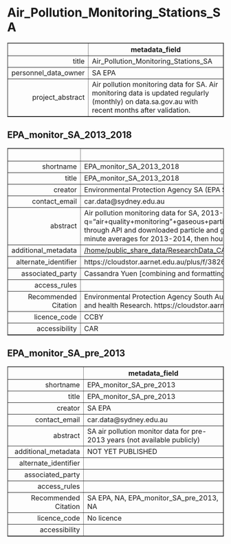 Air_Pollution_Monitoring_Stations_SA
===
<!-- html table generated in R 3.6.0 by xtable 1.8-4 package -->
<!-- Fri May 22 19:14:09 2020 -->
<table border=1>
<tr> <th>  </th> <th> metadata_field </th>  </tr>
  <tr> <td align="right"> title </td> <td> Air_Pollution_Monitoring_Stations_SA </td> </tr>
  <tr> <td align="right"> personnel_data_owner </td> <td> SA EPA </td> </tr>
  <tr> <td align="right"> project_abstract </td> <td> Air pollution monitoring data for SA. Air monitoring data is updated regularly (monthly) on data.sa.gov.au with recent months after validation. </td> </tr>
   </table>



EPA_monitor_SA_2013_2018
---
<!-- html table generated in R 3.6.0 by xtable 1.8-4 package -->
<!-- Fri May 22 19:14:10 2020 -->
<table border=1>
<tr> <th>  </th> <th> metadata_field </th>  </tr>
  <tr> <td align="right"> shortname </td> <td> EPA_monitor_SA_2013_2018 </td> </tr>
  <tr> <td align="right"> title </td> <td> EPA_monitor_SA_2013_2018 </td> </tr>
  <tr> <td align="right"> creator </td> <td> Environmental Protection Agency SA (EPA SA) </td> </tr>
  <tr> <td align="right"> contact_email </td> <td> car.data@sydney.edu.au </td> </tr>
  <tr> <td align="right"> abstract </td> <td> Air pollution monitoring data for SA, 2013-2018. See https://data.sa.gov.au/data/dataset?q="air+quality+monitoring"+gaseous+particle&tags=air+quality&organization=environment-protection-authority-epa. Accessed through API and downloaded particle and gaseous air quality monitoring data 21 May 2019. |  | For most stations, data is given as 10 minute averages for 2013-2014, then hourly averages for 2015 onwards. </td> </tr>
  <tr> <td align="right"> additional_metadata </td> <td> <a href = "/home/public_share_data/ResearchData_CAR/Environment_General/Air_Pollution_Monitoring_Stations_SA/EPA_monitor_SA_2013_2018" target = "_blank">/home/public_share_data/ResearchData_CAR/Environment_General/Air_Pollution_Monitoring_Stations_SA/EPA_monitor_SA_2013_2018</a> </td> </tr>
  <tr> <td align="right"> alternate_identifier </td> <td> https://cloudstor.aarnet.edu.au/plus/f/3826856894 </td> </tr>
  <tr> <td align="right"> associated_party </td> <td> Cassandra Yuen [combining and formatting data as long format] </td> </tr>
  <tr> <td align="right"> access_rules </td> <td>  </td> </tr>
  <tr> <td align="right"> Recommended Citation </td> <td> Environmental Protection Agency South Australia (2019), EPA_monitor_SA_2013_2018. Retrieved from Centre for Air pollution, energy and health Research. https://cloudstor.aarnet.edu.au/plus/f/3826856894 </td> </tr>
  <tr> <td align="right"> licence_code </td> <td> CCBY </td> </tr>
  <tr> <td align="right"> accessibility </td> <td> CAR </td> </tr>
   </table>



EPA_monitor_SA_pre_2013
---
<!-- html table generated in R 3.6.0 by xtable 1.8-4 package -->
<!-- Fri May 22 19:14:10 2020 -->
<table border=1>
<tr> <th>  </th> <th> metadata_field </th>  </tr>
  <tr> <td align="right"> shortname </td> <td> EPA_monitor_SA_pre_2013 </td> </tr>
  <tr> <td align="right"> title </td> <td> EPA_monitor_SA_pre_2013 </td> </tr>
  <tr> <td align="right"> creator </td> <td> SA EPA </td> </tr>
  <tr> <td align="right"> contact_email </td> <td> car.data@sydney.edu.au </td> </tr>
  <tr> <td align="right"> abstract </td> <td> SA air pollution monitor data for pre-2013 years (not available publicly) </td> </tr>
  <tr> <td align="right"> additional_metadata </td> <td> NOT YET PUBLISHED </td> </tr>
  <tr> <td align="right"> alternate_identifier </td> <td>  </td> </tr>
  <tr> <td align="right"> associated_party </td> <td>  </td> </tr>
  <tr> <td align="right"> access_rules </td> <td>  </td> </tr>
  <tr> <td align="right"> Recommended Citation </td> <td> SA EPA, NA, EPA_monitor_SA_pre_2013, NA </td> </tr>
  <tr> <td align="right"> licence_code </td> <td> No licence </td> </tr>
  <tr> <td align="right"> accessibility </td> <td>  </td> </tr>
   </table>


